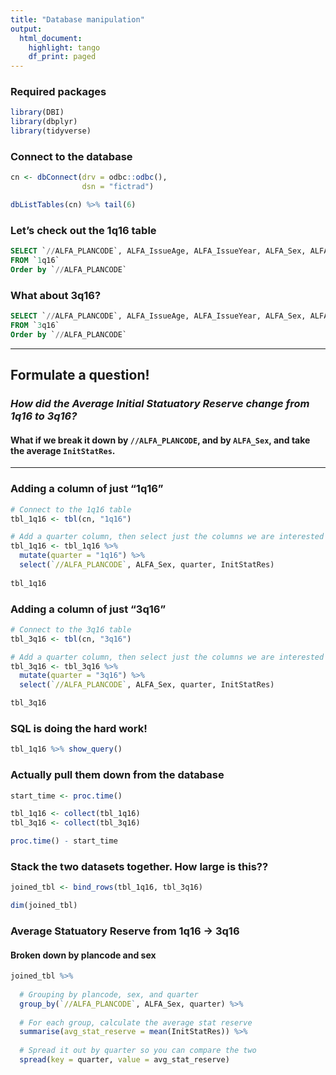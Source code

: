 ```yaml
---
title: "Database manipulation"
output:
  html_document:
    highlight: tango
    df_print: paged
---
```


### Required packages

```r
library(DBI)
library(dbplyr)
library(tidyverse)
```

### Connect to the database

```r
cn <- dbConnect(drv = odbc::odbc(), 
                dsn = "fictrad")

dbListTables(cn) %>% tail(6)
```

### Let's check out the 1q16 table

```sql
SELECT `//ALFA_PLANCODE`, ALFA_IssueAge, ALFA_IssueYear, ALFA_Sex, ALFA_SmokingClass, InitStatRes
FROM `1q16`
Order by `//ALFA_PLANCODE`
```

### What about 3q16?

```sql
SELECT `//ALFA_PLANCODE`, ALFA_IssueAge, ALFA_IssueYear, ALFA_Sex, ALFA_SmokingClass, InitStatRes
FROM `3q16`
Order by `//ALFA_PLANCODE`
```

---

## Formulate a question!

### _How did the Average Initial Statuatory Reserve change from 1q16 to 3q16?_

#### What if we break it down by `//ALFA_PLANCODE`, and by `ALFA_Sex`, and take the average `InitStatRes`.

---


### Adding a column of just "1q16"

```r
# Connect to the 1q16 table
tbl_1q16 <- tbl(cn, "1q16")

# Add a quarter column, then select just the columns we are interested in for the question
tbl_1q16 <- tbl_1q16 %>%
  mutate(quarter = "1q16") %>%
  select(`//ALFA_PLANCODE`, ALFA_Sex, quarter, InitStatRes)
  
tbl_1q16
```

### Adding a column of just "3q16"

```r
# Connect to the 3q16 table
tbl_3q16 <- tbl(cn, "3q16")

# Add a quarter column, then select just the columns we are interested in for the question
tbl_3q16 <- tbl_3q16 %>%
  mutate(quarter = "3q16") %>%
  select(`//ALFA_PLANCODE`, ALFA_Sex, quarter, InitStatRes)

tbl_3q16
```

### SQL is doing the hard work!

```r
tbl_1q16 %>% show_query()
```



### Actually pull them down from the database

```r
start_time <- proc.time()

tbl_1q16 <- collect(tbl_1q16)
tbl_3q16 <- collect(tbl_3q16)

proc.time() - start_time
```

### Stack the two datasets together. How large is this??

```r
joined_tbl <- bind_rows(tbl_1q16, tbl_3q16)

dim(joined_tbl)
```

### Average Statuatory Reserve from 1q16 -> 3q16

#### Broken down by plancode and sex 

```r
joined_tbl %>%
  
  # Grouping by plancode, sex, and quarter
  group_by(`//ALFA_PLANCODE`, ALFA_Sex, quarter) %>%
  
  # For each group, calculate the average stat reserve
  summarise(avg_stat_reserve = mean(InitStatRes)) %>%
  
  # Spread it out by quarter so you can compare the two
  spread(key = quarter, value = avg_stat_reserve)
```


